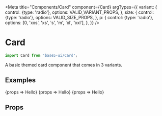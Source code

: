 

<Meta
	title="Components/Card"
	component={Card}
	argTypes={{
		variant: {
			control: {type: 'radio'},
			options: VALID_VARIANT_PROPS,
		},
		size: {
			control: {type: 'radio'},
			options: VALID_SIZE_PROPS,
		},
		p: {
			control: {type: 'radio'},
			options: [0, 'xxs', 'xs', 's', 'm', 'xl', 'xxl'],
		},
	}}
/>

# Card

```js
import Card from 'base5-ui/Card';
```

A basic themed card component that comes in 3 variants.

## Examples

<Canvas>
	<Story name="Default" args={{variant: undefined, p: 's'}}>
		{props => <Card {...props}>Hello</Card>}
	</Story>
</Canvas>

<Canvas>
	<Story name="Raised" args={{variant: 'raised', p: 's'}}>
		{props => <Card {...props}>Hello</Card>}
	</Story>
</Canvas>

<Canvas>
	<Story name="Inverted" args={{variant: 'inverted', p: 's'}}>
		{props => <Card {...props}>Hello</Card>}
	</Story>
</Canvas>

## Props

<ArgsTable story="Inverted" />
